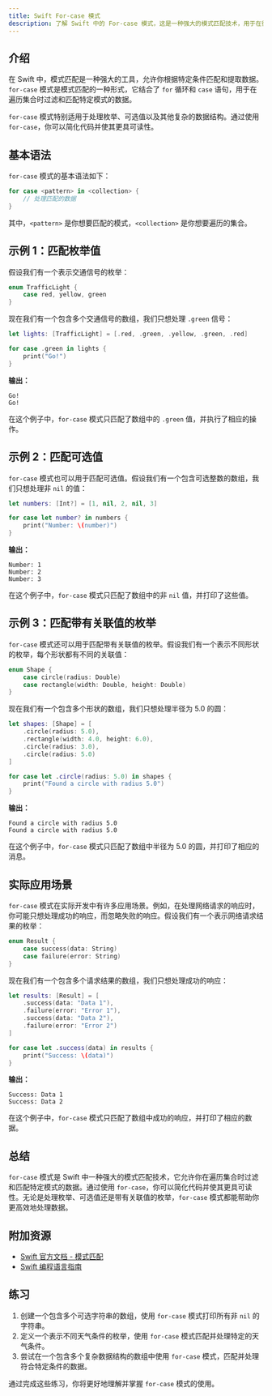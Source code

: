 ```yaml
---
title: Swift For-case 模式
description: 了解 Swift 中的 For-case 模式，这是一种强大的模式匹配技术，用于在循环中过滤和匹配特定条件的数据。
---
```


## 介绍

在 Swift 中，模式匹配是一种强大的工具，允许你根据特定条件匹配和提取数据。`for-case` 模式是模式匹配的一种形式，它结合了 `for` 循环和 `case` 语句，用于在遍历集合时过滤和匹配特定模式的数据。

`for-case` 模式特别适用于处理枚举、可选值以及其他复杂的数据结构。通过使用 `for-case`，你可以简化代码并使其更具可读性。

## 基本语法

`for-case` 模式的基本语法如下：

```swift
for case <pattern> in <collection> {
    // 处理匹配的数据
}
```

其中，`<pattern>` 是你想要匹配的模式，`<collection>` 是你想要遍历的集合。

## 示例 1：匹配枚举值

假设我们有一个表示交通信号的枚举：

```swift
enum TrafficLight {
    case red, yellow, green
}
```

现在我们有一个包含多个交通信号的数组，我们只想处理 `.green` 信号：

```swift
let lights: [TrafficLight] = [.red, .green, .yellow, .green, .red]

for case .green in lights {
    print("Go!")
}
```

**输出：**
```
Go!
Go!
```

在这个例子中，`for-case` 模式只匹配了数组中的 `.green` 值，并执行了相应的操作。

## 示例 2：匹配可选值

`for-case` 模式也可以用于匹配可选值。假设我们有一个包含可选整数的数组，我们只想处理非 `nil` 的值：

```swift
let numbers: [Int?] = [1, nil, 2, nil, 3]

for case let number? in numbers {
    print("Number: \(number)")
}
```

**输出：**
```
Number: 1
Number: 2
Number: 3
```

在这个例子中，`for-case` 模式只匹配了数组中的非 `nil` 值，并打印了这些值。

## 示例 3：匹配带有关联值的枚举

`for-case` 模式还可以用于匹配带有关联值的枚举。假设我们有一个表示不同形状的枚举，每个形状都有不同的关联值：

```swift
enum Shape {
    case circle(radius: Double)
    case rectangle(width: Double, height: Double)
}
```

现在我们有一个包含多个形状的数组，我们只想处理半径为 5.0 的圆：

```swift
let shapes: [Shape] = [
    .circle(radius: 5.0),
    .rectangle(width: 4.0, height: 6.0),
    .circle(radius: 3.0),
    .circle(radius: 5.0)
]

for case let .circle(radius: 5.0) in shapes {
    print("Found a circle with radius 5.0")
}
```

**输出：**
```
Found a circle with radius 5.0
Found a circle with radius 5.0
```

在这个例子中，`for-case` 模式只匹配了数组中半径为 5.0 的圆，并打印了相应的消息。

## 实际应用场景

`for-case` 模式在实际开发中有许多应用场景。例如，在处理网络请求的响应时，你可能只想处理成功的响应，而忽略失败的响应。假设我们有一个表示网络请求结果的枚举：

```swift
enum Result {
    case success(data: String)
    case failure(error: String)
}
```

现在我们有一个包含多个请求结果的数组，我们只想处理成功的响应：

```swift
let results: [Result] = [
    .success(data: "Data 1"),
    .failure(error: "Error 1"),
    .success(data: "Data 2"),
    .failure(error: "Error 2")
]

for case let .success(data) in results {
    print("Success: \(data)")
}
```

**输出：**
```
Success: Data 1
Success: Data 2
```

在这个例子中，`for-case` 模式只匹配了数组中成功的响应，并打印了相应的数据。

## 总结

`for-case` 模式是 Swift 中一种强大的模式匹配技术，它允许你在遍历集合时过滤和匹配特定模式的数据。通过使用 `for-case`，你可以简化代码并使其更具可读性。无论是处理枚举、可选值还是带有关联值的枚举，`for-case` 模式都能帮助你更高效地处理数据。

## 附加资源

- [Swift 官方文档 - 模式匹配](https://docs.swift.org/swift-book/ReferenceManual/Patterns.html)
- [Swift 编程语言指南](https://docs.swift.org/swift-book/)

## 练习

1. 创建一个包含多个可选字符串的数组，使用 `for-case` 模式打印所有非 `nil` 的字符串。
2. 定义一个表示不同天气条件的枚举，使用 `for-case` 模式匹配并处理特定的天气条件。
3. 尝试在一个包含多个复杂数据结构的数组中使用 `for-case` 模式，匹配并处理符合特定条件的数据。

通过完成这些练习，你将更好地理解并掌握 `for-case` 模式的使用。